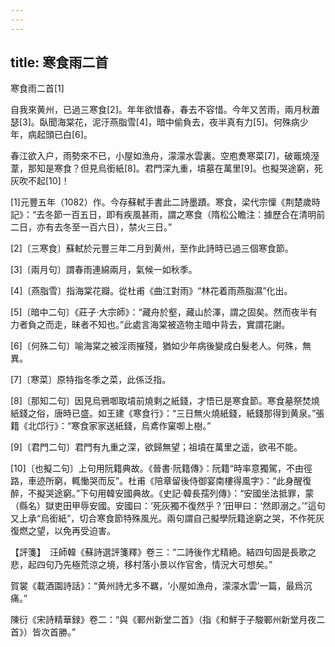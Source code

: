 ```yaml
---
---
---
```

title: 寒食雨二首
---



寒食雨二首[1]


自我來黄州，已過三寒食[2]。年年欲惜春，春去不容惜。今年又苦雨，兩月秋蕭瑟[3]。臥聞海棠花，泥汙燕脂雪[4]，暗中偷負去，夜半真有力[5]。何殊病少年，病起頭已白[6]。

春江欲入户，雨勢來不已，小屋如漁舟，濛濛水雲裏。空庖煑寒菜[7]，破竈燒溼葦，那知是寒食？但見烏銜紙[8]。君門深九重，墳墓在萬里[9]。也擬哭途窮，死灰吹不起[10]！

[1]元豐五年（1082）作。今存蘇軾手書此二詩墨蹟。寒食，梁代宗懍《荆楚歲時記》：“去冬節一百五日，即有疾風甚雨，謂之寒食（隋松公瞻注：據歷合在清明前二日，亦有去冬至一百六日），禁火三日。”

[2]〔三寒食〕蘇軾於元豐三年二月到黄州，至作此詩時已過三個寒食節。

[3]〔兩月句〕謂春雨連綿兩月，氣候一如秋季。

[4]〔燕脂雪〕指海棠花瓣。從杜甫《曲江對雨》“林花着雨燕脂濕”化出。

[5]〔暗中二句〕《莊子·大宗師》：“藏舟於壑，藏山於澤，謂之固矣。然而夜半有力者負之而走，昧者不知也。”此處言海棠被造物主暗中背去，實謂花謝。

[6]〔何殊二句〕喻海棠之被淫雨摧殘，猶如少年病後變成白髮老人。何殊，無異。

[7]〔寒菜〕原特指冬季之菜，此係泛指。

[8]〔那知二句〕因見烏鴉啣取墳前燒剩之紙錢，才悟已是寒食節。寒食墓祭焚燒紙錢之俗，唐時已盛。如王建《寒食行》：“三日無火燒紙錢，紙錢那得到黄泉。”張籍《北邙行》：“寒食家家送紙錢，烏鳶作窠啣上樹。”

[9]〔君門二句〕君門有九重之深，欲歸無望；祖墳在萬里之遥，欲弔不能。

[10]〔也擬二句〕上句用阮籍典故。《晉書·阮籍傳》：阮籍“時率意獨駕，不由徑路，車迹所窮，輒慟哭而反”。杜甫《陪章留後侍御宴南樓得風字》：“此身醒復醉，不擬哭途窮。”下句用韓安國典故。《史記·韓長孺列傳》：“安國坐法抵罪，蒙（縣名）獄吏田甲辱安國。安國曰：‘死灰獨不復然乎？’田甲曰：‘然即溺之。’”這句又上承“烏銜紙”，切合寒食節特殊風光。兩句謂自己擬學阮籍途窮之哭，不作死灰復燃之望，以免再受迫害。

【評箋】　汪師韓《蘇詩選評箋釋》卷三：“二詩後作尤精絶。結四句固是長歌之悲，起四句乃先極荒涼之境，移村落小景以作官舍，情況大可想矣。”

賀裳《載酒園詩話》：“黄州詩尤多不羈，‘小屋如漁舟，濛濛水雲’一篇，最爲沉痛。”

陳衍《宋詩精華録》卷二：“與《鄆州新堂二首》（指《和鮮于子駿鄆州新堂月夜二首》）皆次首勝。”